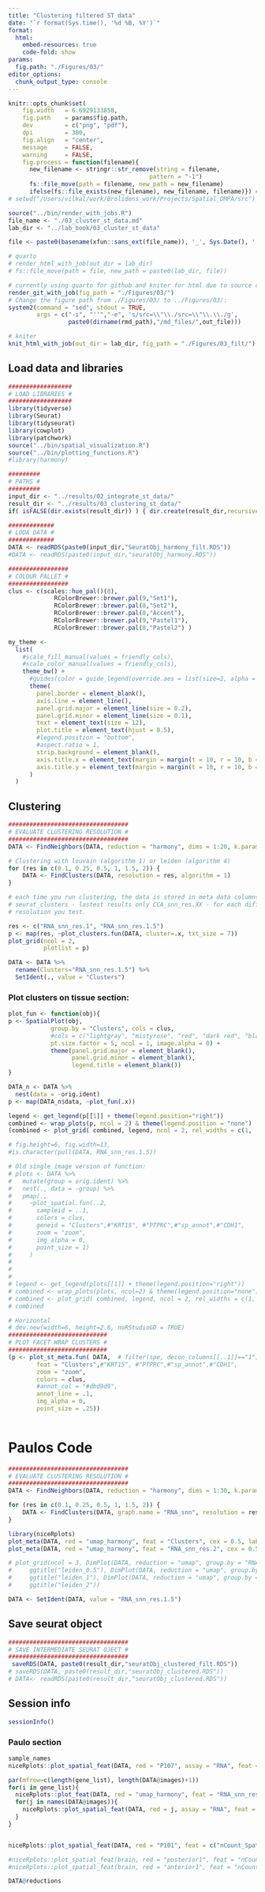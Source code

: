 ```yaml
---
title: "Clustering filtered ST data"
date: "`r format(Sys.time(), '%d %B, %Y')`"
format:
  html:
    embed-resources: true
    code-fold: show
params:
  fig.path: "./Figures/03/"
editor_options: 
  chunk_output_type: console
---
```


```r
knitr::opts_chunk$set(
    fig.width   = 6.6929133858,
    fig.path    = params$fig.path,
    dev         = c("png", "pdf"),
    dpi         = 300,
    fig.align   = "center",
    message     = FALSE,
    warning     = FALSE,
    fig.process = function(filename){
      new_filename <- stringr::str_remove(string = filename, 
                                        pattern = "-1")
      fs::file_move(path = filename, new_path = new_filename)
      ifelse(fs::file_exists(new_filename), new_filename, filename)}) # fix this so that it always move the file into figure folder?
# setwd("/Users/vilkal/work/Brolidens_work/Projects/Spatial_DMPA/src")
```

```r
source("../bin/render_with_jobs.R")
file_name <- "./03_cluster_st_data.md"
lab_dir <- "../lab_book/03_cluster_st_data"

file <- paste0(basename(xfun::sans_ext(file_name)), '_', Sys.Date(), '.html')

# quarto
# render_html_with_job(out_dir = lab_dir)
# fs::file_move(path = file, new_path = paste0(lab_dir, file))

# currently using quarto for github and kniter for html due to source code option 
render_git_with_job(fig_path = "./Figures/03/")
# Change the figure path from ./Figures/03/ to ../Figures/03/:
system2(command = "sed", stdout = TRUE,
        args = c("-i", "''","-e", 's/src=\\"\\./src=\\"\\.\\./g',
                 paste0(dirname(rmd_path),"/md_files/",out_file)))

# kniter
knit_html_with_job(out_dir = lab_dir, fig_path = "./Figures/03_filt/")
```

## Load data and libraries

```r
##################
# LOAD LIBRARIES #
##################
library(tidyverse)
library(Seurat)
library(tidyseurat)
library(cowplot)
library(patchwork)
source("../bin/spatial_visualization.R")
source("../bin/plotting_functions.R")
#library(harmony)

#########
# PATHS #
#########
input_dir <- "../results/02_integrate_st_data/"
result_dir <- "../results/03_clustering_st_data/"
if( isFALSE(dir.exists(result_dir)) ) { dir.create(result_dir,recursive = TRUE) }

#############
# LODA DATA #
#############
DATA <- readRDS(paste0(input_dir,"SeuratObj_harmony_filt.RDS"))
#DATA <- readRDS(paste0(input_dir,"seuratObj_harmony.RDS"))

#################
# COLOUR PALLET #
#################
clus <- c(scales::hue_pal()(8),
             RColorBrewer::brewer.pal(9,"Set1"),
             RColorBrewer::brewer.pal(8,"Set2"),
             RColorBrewer::brewer.pal(8,"Accent"),
             RColorBrewer::brewer.pal(9,"Pastel1"),
             RColorBrewer::brewer.pal(8,"Pastel2") )
```

```r
my_theme <-
  list(
    #scale_fill_manual(values = friendly_cols),
    #scale_color_manual(values = friendly_cols),
    theme_bw() +
      #guides(color = guide_legend(override.aes = list(size=2, alpha = 1))) +
      theme(
        panel.border = element_blank(),
        axis.line = element_line(),
        panel.grid.major = element_line(size = 0.2),
        panel.grid.minor = element_line(size = 0.1),
        text = element_text(size = 12),
        plot.title = element_text(hjust = 0.5),
        #legend.position = "bottom",
        #aspect.ratio = 1,
        strip.background = element_blank(),
        axis.title.x = element_text(margin = margin(t = 10, r = 10, b = 10, l = 10)),
        axis.title.y = element_text(margin = margin(t = 10, r = 10, b = 10, l = 10))
      )
  )
```

## Clustering

```r
##################################
# EVALUATE CLUSTERING RESOLUTION #
##################################
DATA <- FindNeighbors(DATA, reduction = "harmony", dims = 1:20, k.param = 20, prune.SNN = 1/15) 

# Clustering with louvain (algorithm 1) or leiden (algorithm 4)
for (res in c(0.1, 0.25, 0.5, 1, 1.5, 2)) {
    DATA <- FindClusters(DATA, resolution = res, algorithm = 1)
}

# each time you run clustering, the data is stored in meta data columns:
# seurat_clusters - lastest results only CCA_snn_res.XX - for each different
# resolution you test.

```

```r
res <- c("RNA_snn_res.1", "RNA_snn_res.1.5")
p <- map(res, ~plot_clusters.fun(DATA, cluster=.x, txt_size = 7))
plot_grid(ncol = 2, 
          plotlist = p)
```

```r
DATA <- DATA %>%
  rename(Clusters="RNA_snn_res.1.5") %>%
  SetIdent(., value = "Clusters")
```

### Plot clusters on tissue section:

```r
plot_fun <- function(obj){
p <- SpatialPlot(obj, 
            group.by = "Clusters", cols = clus,
            #cols = c("lightgray", "mistyrose", "red", "dark red", "black"),
            pt.size.factor = 5, ncol = 1, image.alpha = 0) + 
            theme(panel.grid.major = element_blank(), 
                  panel.grid.minor = element_blank(),
                  legend.title = element_blank())
}

DATA_n <- DATA %>%
  nest(data = -orig.ident)
p <- map(DATA_n$data, ~plot_fun(.x))

legend <- get_legend(p[[1]] + theme(legend.position="right"))
combined <- wrap_plots(p, ncol = 2) & theme(legend.position = "none")
(combined <- plot_grid( combined, legend, ncol = 2, rel_widths = c(1, .2)) )
```

```r
# fig.height=6, fig.width=13, 
#is.character(pull(DATA, RNA_snn_res.1.5))

# Old single image version of function:
# plots <- DATA %>%
#   mutate(group = orig.ident) %>%
#   nest(., data = -group) %>%
#   pmap(., 
#     ~plot_spatial.fun(..2,
#       sampleid = ..1,
#       colors = clus,
#       geneid = "Clusters",#"KRT15", #"PTPRC",#"sp_annot",#"CDH1",
#       zoom = "zoom",
#       img_alpha = 0,
#       point_size = 1)
#     )
# 
# 
# 
# legend <- get_legend(plots[[1]] + theme(legend.position="right"))
# combined <- wrap_plots(plots, ncol=2) & theme(legend.position="none")
# combined <- plot_grid( combined, legend, ncol = 2, rel_widths = c(1, .2)) 
# combined

# Horizontal 
# dev.new(width=6, height=2.6, noRStudioGD = TRUE)
############################
# PLOT FACET WRAP CLUSTERS #
############################
(p <- plot_st_meta.fun( DATA,  # filter(spe, decon_columns[[..1]]=="1"), # removes spots with no % of given cell type
        feat = "Clusters",#"KRT15", #"PTPRC",#"sp_annot",#"CDH1",
        zoom = "zoom",
        colors = clus,
        #annot_col = "#dbd9d9",
        annot_line = .1,
        img_alpha = 0,
        point_size = .25))
      
```

# Paulos Code

```r
##################################
# EVALUATE CLUSTERING RESOLUTION #
##################################
DATA <- FindNeighbors(DATA, reduction = "harmony", dims = 1:30, k.param = 20, prune.SNN = 1/15) 

for (res in c(0.1, 0.25, 0.5, 1, 1.5, 2)) {
    DATA <- FindClusters(DATA, graph.name = "RNA_snn", resolution = res, algorithm = 1)
}

library(niceRplots)
plot_meta(DATA, red = "umap_harmony", feat = "Clusters", cex = 0.5, label = T)
plot_meta(DATA, red = "umap_harmony", feat = "RNA_snn_res.2", cex = 0.5, label = T)

# plot_grid(ncol = 3, DimPlot(DATA, reduction = "umap", group.by = "RNA_snn_res.0.5") +
#     ggtitle("leiden_0.5"), DimPlot(DATA, reduction = "umap", group.by = "RNA_snn_res.1") +
#     ggtitle("leiden_1"), DimPlot(DATA, reduction = "umap", group.by = "RNA_snn_res.2") +
#     ggtitle("leiden_2"))

DATA <- SetIdent(DATA, value = "RNA_snn_res.1.5")
```

## Save seurat object

```r
##################################
# SAVE INTERMEDIATE SEURAT OJECT #
##################################
 saveRDS(DATA, paste0(result_dir,"seuratObj_clustered_filt.RDS"))
# saveRDS(DATA, paste0(result_dir,"seuratObj_clustered.RDS"))
# DATA<- readRDS(paste0(result_dir,"seuratObj_clustered.RDS"))
```

## Session info

```r
sessionInfo()
```

### Paulo section

```r
sample_names
niceRplots::plot_spatial_feat(DATA, red = "P107", assay = "RNA", feat = "RNA_snn_res.1.5", plot_tissue = F)

par(mfrow=c(length(gene_list), length(DATA@images)+1))
for(i in gene_list){
  niceRplots::plot_feat(DATA, red = "umap_harmony", feat = "RNA_snn_res.1.5", plot_tissue = F)
  for(j in names(DATA@images)){
    niceRplots::plot_spatial_feat(DATA, red = j, assay = "RNA", feat = "RNA_snn_res.1.5", plot_tissue = F)
  }
}


niceRplots::plot_spatial_feat(DATA, red = "P101", feat = c("nCount_Spatial", "percent_mito"), plot_tissue = F,)

#niceRplots::plot_spatial_feat(brain, red = "posterior1", feat = "nCount_Spatial", plot_tissue = F)
#niceRplots::plot_spatial_feat(brain, red = "anterior1", feat = "nCount_Spatial", plot_tissue = T, transparency = "00")

DATA@reductions
```
